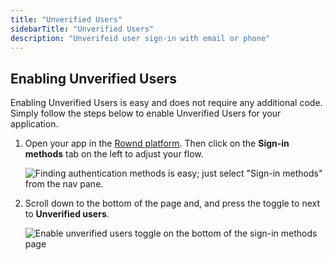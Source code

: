```yaml
---
title: "Unverified Users"
sidebarTitle: "Unverified Users"
description: "Unverifeid user sign-in with email or phone"
---
```


<Snippet file="unverified-users-description.mdx" />

## Enabling Unverified Users
Enabling Unverified Users is easy and does not require any additional code. Simply follow the steps below to enable Unverified Users for your application.

1. Open your app in the [Rownd platform](https://app.rownd.io/applications). Then click on the **Sign-in methods** tab on the left to adjust your flow.

   ![Finding authentication methods is easy; just select "Sign-in methods" from the nav pane.](/images/sign-in-methods-page.png)

2. Scroll down to the bottom of the page and, and press the toggle to next to **Unverified users**.

   ![Enable unverified users toggle on the bottom of the sign-in methods page](/images/enable-unverified-users.png)